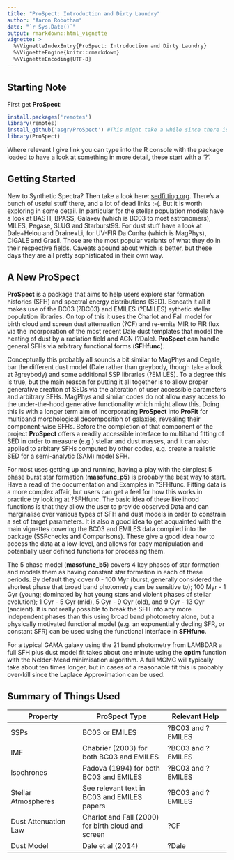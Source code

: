 ```yaml
---
title: "ProSpect: Introduction and Dirty Laundry"
author: "Aaron Robotham"
date: "`r Sys.Date()`"
output: rmarkdown::html_vignette
vignette: >
  %\VignetteIndexEntry{ProSpect: Introduction and Dirty Laundry}
  %\VignetteEngine{knitr::rmarkdown}
  %\VignetteEncoding{UTF-8}
---
```


## Starting Note

First get **ProSpect**:

```r
install.packages('remotes')
library(remotes)
install_github('asgr/ProSpect') #This might take a while since there is a lot of data embedded in the package.
library(ProSpect)
```

Where relevant I give link you can type into the R console with the package loaded to have a look at something in more detail, these start with a '?'.

## Getting Started

New to Synthetic Spectra? Then take a look here: [sedfitting.org](http://www.sedfitting.org/Models.html). There's a bunch of useful stuff there, and a lot of dead links :-(. But it is worth exploring in some detail. In particular for the stellar population models have a look at BASTI, BPASS, Galaxev (which is BC03 to most astronomers), MILES, Pegase, SLUG and Starburst99. For dust stuff have a look at Dale+Helou and Draine+Li, for UV-FIR Da Cunha (which is MagPhys), CIGALE and Grasil. Those are the most popular variants of what they do in their respective fields. Caveats abound about which is better, but these days they are all pretty sophisticated in their own way.

## A New ProSpect

**ProSpect** is a package that aims to help users explore star formation histories (SFH) and spectral energy distributions (SED). Beneath it all it makes use of the BC03 (?BC03) and EMILES (?EMILES) sythetic stellar population libraries. On top of this it uses the Charlot and Fall model for birth cloud and screen dust attenuation (?CF) and re-emits MIR to FIR flux via the incorporation of the most recent Dale dust templates that model the heating of dust by a radiation field and AGN (?Dale). **ProSpect** can handle general SFHs via arbitrary functional forms (**SFHfunc**).

Conceptually this probably all sounds a bit similar to MagPhys and Cegale, bar the different dust model (Dale rather than greybody, though take a look at ?greybody) and some additional SSP libraries (?EMILES). To a degree this is true, but the main reason for putting it all together is to allow proper generative creation of SEDs via the alteration of user accessible parameters and arbitrary SFHs. MagPhys and similar codes do not allow easy access to the under-the-hood generative functionality which might allow this. Doing this is with a longer term aim of incorporating **ProSpect** into **ProFit** for multiband morphological decomposition of galaxies, revealing their component-wise SFHs. Before the completion of that component of the project **ProSpect** offers a readily accessible interface to multiband fitting of SED in order to measure (e.g.) stellar and dust masses, and it can also applied to arbitary SFHs computed by other codes, e.g. create a realistic SED for a semi-analytic (SAM) model SFH.

For most uses getting up and running, having a play with the simplest 5 phase burst star formation (**massfunc_p5**) is probably the best way to start. Have a read of the documentation and Examples in ?SFHfunc. Fitting data is a more complex affair, but users can get a feel for how this works in practice by looking at ?SFHfunc. The basic idea of these likelihood functions is that they allow the user to provide observed Data and can marginalise over various types of SFH and dust models in order to constrain a set of target parameters. It is also a good idea to get acquainted with the main vignettes covering the BC03 and EMILES data compiled into the package (SSPchecks and Comparisons). These give a good idea how to access the data at a low-level, and allows for easy manipulation and potentially user defined functions for processing them.

The 5 phase model (**massfunc_b5**) covers 4 key phases of star formation and models them as having constant star formation in each of these periods. By default they cover 0 - 100 Myr (burst, generally considered the shortest phase that broad band photometry can be sensitive to); 100 Myr - 1 Gyr (young; dominated by hot young stars and violent phases of stellar evolution); 1 Gyr - 5 Gyr (mid), 5 Gyr - 9 Gyr (old), and 9 Gyr - 13 Gyr (ancient). It is not really possible to break the SFH into any more independent phases than this using broad band photometry alone, but a physically motivated functional model (e.g. an exponentially decling SFR, or constant SFR) can be used using the functional interface in **SFHfunc**.

For a typical GAMA galaxy using the 21 band photometry from LAMBDAR a full SFH plus dust model fit takes about one minute using the **optim** function with the Nelder-Mead minimisation algorithm. A full MCMC will typically take about ten times longer, but in cases of a reasonable fit this is probably over-kill since the Laplace Approximation can be used.

## Summary of Things Used

Property | ProSpect Type  |  Relevant Help
----------------- | -------------------- | ---------------
SSPs | BC03 or EMILES  |  ?BC03 and ?EMILES
IMF | Chabrier (2003) for both BC03 and EMILES  |  ?BC03 and ?EMILES
Isochrones | Padova (1994) for both BC03 and EMILES   |   ?BC03 and ?EMILES
Stellar Atmospheres  |  See relevant text in BC03 and EMILES papers |   ?BC03 and ?EMILES
Dust Attenuation Law | Charlot and Fall (2000) for birth cloud and screen   |  ?CF
Dust Model  |  Dale et al (2014)  |  ?Dale
